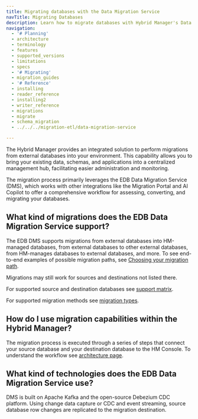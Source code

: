 ```yaml
---
title: Migrating databases with the Data Migration Service
navTitle: Migrating Databases
description: Learn how to migrate databases with Hybrid Manager's Data Migration Service (DMS).
navigation:
  - '# Planning'
  - architecture
  - terminology
  - features
  - supported_versions
  - limitations
  - specs
  - '# Migrating'
  - migration_guides
  - '# Reference'
  - installing
  - reader_reference
  - installing2
  - writer_reference
  - migrations
  - migrate
  - schema_migration
  - ../../../migration-etl/data-migration-service

---
```


The Hybrid Manager provides an integrated solution to perform migrations from external databases into your environment. This capability allows you to bring your existing data, schemas, and applications into a centralized management hub, facilitating easier administration and monitoring.

The migration process primarily leverages the EDB Data Migration Service (DMS), which works with other integrations like the Migration Portal and AI Copilot to offer a comprehensive workflow for assessing, converting, and migrating your databases.

## What kind of migrations does the EDB Data Migration Service support?

The EDB DMS supports migrations from external databases into HM-managed databases, from external databases to other external databases, from HM-manages databases to external databases, and more. To see end-to-end examples of possible migration paths, see [Choosing your migration path](/edb-postgres-ai/hybrid-manager/using_hybrid_manager/migration/migration_guides/).

Migrations may still work for sources and destinations not listed there.

For supported source and destination databases see [support matrix](supported_versions). 

For supported migration methods see [migration types](terminology/#migration-types).

## How do I use migration capabilities within the Hybrid Manager? 

The migration process is executed through a series of steps that connect your source database and your destination database to the HM Console.
To understand the workflow see [architecture page](architecture).

## What kind of technologies does the EDB Data Migration Service use?

DMS is built on Apache Kafka and the open-source Debezium CDC platform. Using change data capture or CDC and event streaming, source database row changes are replicated to the migration destination.
